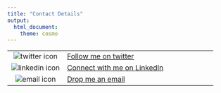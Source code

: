 ```yaml
---
title: "Contact Details"
output:
  html_document:
    theme: cosmo
---
```

<font size="4">

|        |                    |
|:------:|:--------------------|
|![twitter icon](/files/twitterLogo.png)|[Follow me on twitter](https://twitter.com/phivph)|
|![linkedin icon](/files/linkedInLogo.png)| [Connect with me on LinkedIn](https://www.linkedin.com/in/phivos-phylactou-137113176/)|
|![email icon](/files/emailLogo.png)|[Drop me an email](mailto:pp.phylactou@edu.cut.ac.cy)|

